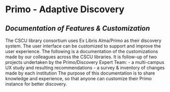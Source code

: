 # Primo - Adaptive Discovery
## _Documentation of Features & Customization_

The CSCU library consortium uses Ex Libris Alma/Primo as their discovery system. The user interface can be customized to support and improve the user experience. 
The following is a documentation of the customizations made by our colleagues across the CSCU libraries. It is follow-up of two projects undertaken by the Primo/Discovery Expert Team:
- a multi-campus UX study and resulting recommendations
- a survey & inventory of changes made by each institution
The purpose of this documentation is to share knowledge and experience, so that anyone can customize their Primo instance for better discovery.
